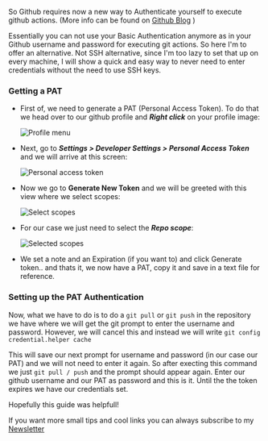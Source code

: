 
So Github requires now a new way to Authenticate yourself to execute github actions. (More info can be found on [Github Blog](https://github.blog/2020-12-15-token-authentication-requirements-for-git-operations/) )

Essentially you can not use your Basic Authentication anymore as in your Github username and password for executing git actions. So here I'm to offer an alternative. Not SSH alternative, since I'm too lazy to set that up on every machine, I will show a quick and easy way to never need to enter credentials without the need to use SSH keys.

### Getting a PAT

- First of, we need to generate a PAT (Personal Access Token). To do that we head over to our github profile and **_Right click_** on your profile image:

  <div>
    <img src={profile} alt="Profile menu" />
  </div>

- Next, go to **_Settings > Developer Settings > Personal Access Token_** and we will arrive at this screen:

  <div>
    <img src={pat} alt="Personal access token" />
  </div>

- Now we go to **Generate New Token** and we will be greeted with this view where we select scopes:

  <div>
    <img src={scopes} alt="Select scopes" />
  </div>

- For our case we just need to select the **_Repo scope_**:

  <div>
    <img src={selectedScopes} alt="Selected scopes" />
  </div>

- We set a note and an Expiration (if you want to) and click Generate token.. and thats it, we now have a PAT, copy it and save in a text file for reference.

### Setting up the PAT Authentication

Now, what we have to do is to do a `git pull` or `git push` in the repository we have where we will get the git prompt to enter the username and password. However, we will cancel this and instead we will write `git config credential.helper cache`

This will save our next prompt for username and password (in our case our PAT) and we will not need to enter it again. So after execting this command we just `git pull / push` and the prompt should appear again. Enter our github username and our PAT as password and this is it. Until the the token expires we have our credentials set.

Hopefully this guide was helpfull!

If you want more small tips and cool links you can always subscribe to my [Newsletter](https://www.getrevue.co/profile/almin)
